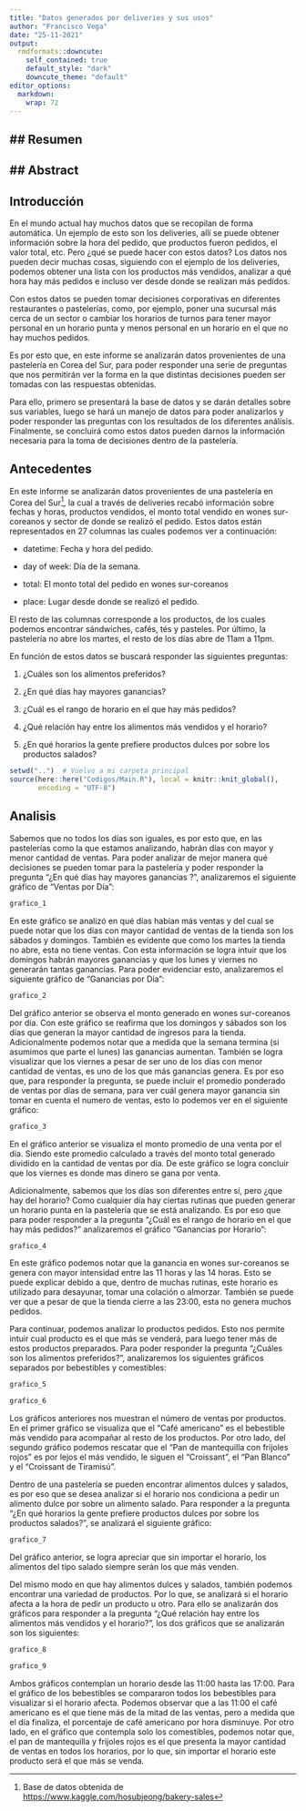 ```yaml
---
title: "Datos generados por deliveries y sus usos"
author: "Francisco Vega"
date: "25-11-2021"
output:
  rmdformats::downcute:
    self_contained: true
    default_style: "dark"
    downcute_theme: "default"
editor_options: 
  markdown: 
    wrap: 72
---
```


## Resumen
--


## Abstract
--


## Introducción

En el mundo actual hay muchos datos que se recopilan de forma
automática. Un ejemplo de esto son los deliveries, allí se puede obtener
información sobre la hora del pedido, que productos fueron pedidos, el
valor total, etc. Pero ¿qué se puede hacer con estos datos? Los datos
nos pueden decir muchas cosas, siguiendo con el ejemplo de los
deliveries, podemos obtener una lista con los productos más vendidos,
analizar a qué hora hay más pedidos e incluso ver desde donde se
realizan más pedidos.

Con estos datos se pueden tomar decisiones corporativas en diferentes
restaurantes o pastelerías, como, por ejemplo, poner una sucursal más
cerca de un sector o cambiar los horarios de turnos para tener mayor
personal en un horario punta y menos personal en un horario en el que no
hay muchos pedidos.

Es por esto que, en este informe se analizarán datos provenientes de una
pastelería en Corea del Sur, para poder responder una serie de preguntas
que nos permitirán ver la forma en la que distintas decisiones pueden
ser tomadas con las respuestas obtenidas.

Para ello, primero se presentará la base de datos y se darán detalles
sobre sus variables, luego se hará un manejo de datos para poder
analizarlos y poder responder las preguntas con los resultados de los
diferentes análisis. Finalmente, se concluirá como estos datos pueden
darnos la información necesaria para la toma de decisiones dentro de la
pastelería.

## Antecedentes

En este informe se analizarán datos provenientes de una pastelería en
Corea del Sur[^1], la cual a través de deliveries recabó información
sobre fechas y horas, productos vendidos, el monto total vendido en
wones sur-coreanos y sector de donde se realizó el pedido. Estos datos
están representados en 27 columnas las cuales podemos ver a
continuación:

[^1]: Base de datos obtenida de
    <https://www.kaggle.com/hosubjeong/bakery-sales>

-   datetime: Fecha y hora del pedido.

-   day of week: Día de la semana.

-   total: El monto total del pedido en wones sur-coreanos

-   place: Lugar desde donde se realizó el pedido.

El resto de las columnas corresponde a los productos, de los cuales
podemos encontrar sándwiches, cafés, tés y pasteles. Por último, la
pastelería no abre los martes, el resto de los días abre de 11am a 11pm.

En función de estos datos se buscará responder las siguientes preguntas:

1.  ¿Cuáles son los alimentos preferidos?

2.  ¿En qué días hay mayores ganancias?

3.  ¿Cuál es el rango de horario en el que hay más pedidos?

4.  ¿Qué relación hay entre los alimentos más vendidos y el horario?

5.  ¿En qué horarios la gente prefiere productos dulces por sobre los
    productos salados?

```r
setwd("..")  # Vuelvo a mi carpeta principal
source(here::here("Codigos/Main.R"), local = knitr::knit_global(),
       encoding = "UTF-8")
```

## Analisis

Sabemos que no todos los días son iguales, es por esto que, en las
pastelerías como la que estamos analizando, habrán días con mayor y
menor cantidad de ventas. Para poder analizar de mejor manera qué
decisiones se pueden tomar para la pastelería y poder responder la
pregunta "¿En qué días hay mayores ganancias ?", analizaremos el
siguiente gráfico de "Ventas por Día":

```r
grafico_1
```

En este gráfico se analizó en qué días habían más ventas y del cual se
puede notar que los días con mayor cantidad de ventas de la tienda son
los sábados y domingos. También es evidente que como los martes la
tienda no abre, esta no tiene ventas. Con esta información se logra
intuir que los domingos habrán mayores ganancias y que los lunes y
viernes no generarán tantas ganancias. Para poder evidenciar esto,
analizaremos el siguiente gráfico de "Ganancias por Día":

```r
grafico_2
```

Del gráfico anterior se observa el monto generado en wones sur-coreanos
por día. Con este gráfico se reafirma que los domingos y sábados son los
días que generan la mayor cantidad de ingresos para la tienda.
Adicionalmente podemos notar que a medida que la semana termina (si
asumimos que parte el lunes) las ganancias aumentan. También se logra
visualizar que los viernes a pesar de ser uno de los días con menor
cantidad de ventas, es uno de los que más ganancias genera. Es por eso
que, para responder la pregunta, se puede incluir el promedio ponderado
de ventas por días de semana, para ver cuál genera mayor ganancia sin
tomar en cuenta el numero de ventas, esto lo podemos ver en el siguiente
gráfico:

```r
grafico_3
```

En el gráfico anterior se visualiza el monto promedio de una venta por
el día. Siendo este promedio calculado a través del monto total generado
dividido en la cantidad de ventas por día. De este gráfico se logra
concluir que los viernes es donde mas dinero se gana por venta.

Adicionalmente, sabemos que los días son diferentes entre sí, pero ¿que
hay del horario? Como cualquier día hay ciertas rutinas que pueden
generar un horario punta en la pastelería que se está analizando. Es por
eso que para poder responder a la pregunta "¿Cuál es el rango de horario
en el que hay más pedidos?" analizaremos el gráfico "Ganancias por
Horario":

```r
grafico_4
```

En este gráfico podemos notar que la ganancia en wones sur-coreanos se
genera con mayor intensidad entre las 11 horas y las 14 horas. Esto se
puede explicar debido a que, dentro de muchas rutinas, este horario es
utilizado para desayunar, tomar una colación o almorzar. También se
puede ver que a pesar de que la tienda cierre a las 23:00, esta no
genera muchos pedidos.

Para continuar, podemos analizar lo productos pedidos. Esto nos permite intuir cual producto es el que más se venderá, para luego tener más de estos productos preparados. Para poder responder la pregunta "¿Cuáles son los alimentos preferidos?", analizaremos los siguientes gráficos separados por bebestibles y comestibles:

```r
grafico_5
```
```r
grafico_6
```

Los gráficos anteriores nos muestran el número de ventas por productos. En el primer gráfico se visualiza que el "Café americano" es el bebestible más vendido para acompañar al resto de los productos. Por otro lado, del segundo gráfico podemos rescatar que el "Pan de mantequilla con frijoles rojos" es por lejos el más vendido, le siguen el "Croissant", el "Pan Blanco" y el "Croissant de Tiramisú". 

Dentro de una pastelería se pueden encontrar alimentos dulces y salados, es por eso que se desea analizar si el horario nos condiciona a pedir un alimento dulce por sobre un alimento salado. Para responder a la pregunta "¿En qué horarios la gente prefiere productos dulces por sobre los productos salados?", se analizará el siguiente gráfico:

```r
grafico_7
```

Del gráfico anterior, se logra apreciar que sin importar el horario, los alimentos del tipo salado siempre serán los que más venden.

Del mismo modo en que hay alimentos dulces y salados, también podemos encontrar una variedad de productos. Por lo que, se analizará si el horario afecta a la hora de pedir un producto u otro. Para ello se analizarán dos gráficos para responder a la pregunta "¿Qué relación hay entre los alimentos más vendidos y el horario?", los dos gráficos que se analizarán son los siguientes:

```r
grafico_8
```
```r
grafico_9
```

Ambos gráficos contemplan un horario desde las 11:00 hasta las 17:00. Para el gráfico de los bebestibles se compararon todos los bebestibles para visualizar si el horario afecta. Podemos observar que a las 11:00 el café americano es el que tiene más de la mitad de las ventas, pero a medida que el día finaliza, el porcentaje de café americano por hora disminuye. Por otro lado, en el gráfico que contempla solo los comestibles, podemos notar que, el pan de mantequilla y frijoles rojos es el que presenta la mayor cantidad de ventas en todos los horarios, por lo que, sin importar el horario este producto será el que más se venda.